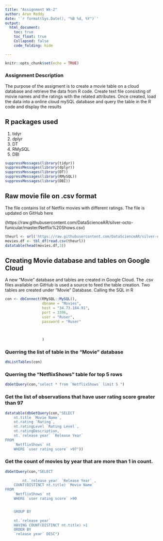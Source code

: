 ---
title: "Assignment Wk-2"
author: Arun Reddy
date: '`r format(Sys.Date(), "%B %d, %Y")`'
output:
  html_document:
    toc: true
    toc_float: true
    Collapsed: false
    code_folding: hide

---


```{r setup, include=FALSE}
knitr::opts_chunk$set(echo = TRUE)
```

### Assignment Description
The purpose of the assigment is to create a movie table on a cloud database and retrieve the data from R code.
Create text file consisting of movie names and the ratings with the related attributes. Once created, load the data into a online cloud mySQL database and query the table in the R code and display the results


## R packages used

1. tidyr
2. dplyr
3. DT
4. RMySQL
5. DBI


```{r}
suppressMessages(library(tidyr))
suppressMessages(library(dplyr))
suppressMessages(library(DT))
suppressMessages(library(RMySQL))
suppressMessages(library(DBI))
```

## Raw movie file on .csv format

The file contains list of Netflix movies with different ratings. The file is updated on GitHub here 


 (https://raw.githubusercontent.com/DataScienceAR/silver-octo-funicular/master/Netflix%20Shows.csv)


```{r}
theurl <- url('https://raw.githubusercontent.com/DataScienceAR/silver-octo-funicular/master/Netflix%20Shows.csv')
movies.df <- tbl_df(read.csv(theurl))
datatable(head(movies.df,3))
```



## Creating Movie database and tables on Google Cloud

A new "Movie" database and tables are created in Google Cloud. The .csv files available on GitHub is used a source to feed the table creation.
Two tables are created under "Movie" Database.
Calling the SQL in R

```{r}
con <- dbConnect(RMySQL::MySQL(),
                 dbname = "Movies",
                 host = "34.73.184.91",
                 port = 3306,
                 user = "Ruser",
                 password = "Ruser"
                 
              
                 
                 )

```
### Querring the list of table in the "Movie" database

```{r}
dbListTables(con)
```
### Querring the "NetflixShows" table for top 5 rows

```{r}
dbGetQuery(con,"select * from `NetflixShows` limit 5 ")
```

### Get the list of observations that have user rating score greater than 97

```{r}
datatable(dbGetQuery(con,"SELECT
	nt.title `Movie Name`,
	nt.rating `Rating`,
	nt.ratingLevel `Rating Level`,
	nt.ratingDescription,
	nt.`release year` `Release Year` 
FROM
	`NetflixShows` nt 
	WHERE `user rating score` >97"))
```
### Get the count of movies by year that are more than 1 in count.

```{r}
dbGetQuery(con,"SELECT
	
		nt.`release year` `Release Year` ,
	COUNT(DISTINCT nt.title) `Movie Name`
FROM
	`NetflixShows` nt 
	WHERE `user rating score` >90


	GROUP BY 	
	
	nt.`release year` 
	HAVING COUNT(DISTINCT nt.title) >1
	ORDER BY
	`release year` DESC")
```



